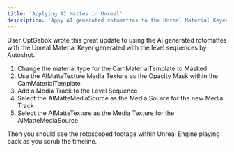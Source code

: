 ```yaml
---
title: 'Applying AI Mattes in Unreal'
description: 'Appy AI generated rotomattes to the Unreal Material Keyer generated with the level sequences by Autoshot.'
---
```


User CptGabok wrote this great update to using the AI generated rotomattes with the Unreal Material Keyer generated with the level sequences by Autoshot.

1. Change the material type for the CamMaterialTemplate to Masked
2. Use the AIMatteTexture Media Texture as the Opacity Mask within the CamMaterialTemplate
3. Add a Media Track to the Level Sequence
4. Select the AIMatteMediaSource as the Media Source for the new Media Track
5. Select the AIMatteTexture as the Media Texture for the AIMatteMediaSource

Then you should see the rotoscoped footage within Unreal Engine playing back as you scrub the timeline.